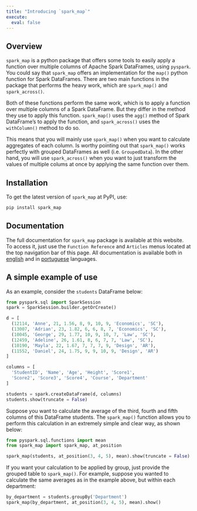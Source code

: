 ```yaml
---
title: "Introducing `spark_map`"
execute: 
  eval: false
---
```


## Overview

`spark_map` is a python package that offers some tools to easily apply a function over multiple columns of Apache Spark DataFrames, using `pyspark`. You could say that `spark_map` offers an implementation for the `map()` python function for Spark DataFrames. There are two main functions in the package that performs the heavy work, which are `spark_map()` and `spark_across()`.

Both of these functions perform the same work, which is to apply a function over multiple columns of a Spark DataFrame. But they differ in the method they use to apply this function. `spark_map()` uses the `agg()` method of Spark DataFrame's to apply the function, and `spark_across()` uses the `withColumn()` method to do so.

This means that you will mainly use `spark_map()` when you want to calculate aggregates of each column. Is worthy pointing out that `spark_map()` works perfectly with grouped DataFrames as well (i.e. `GroupedData`). In the other hand, you will use `spark_across()` when you want to just transform the values of multiple colums at once by applying the same function over them.

## Installation

To get the latest version of `spark_map` at PyPI, use:

```bash
pip install spark_map
```

## Documentation

The full documentation for `spark_map` package is available at this website. To access it, just use the `Function Reference` and `Articles` menus located at the top navigation bar of this page. All documentation is available both in [english](reference-en.qmd) and in [portuguese](reference-ptbr.qmd) languages.



## A simple example of use

As an example, consider the `students` DataFrame below:

```python
from pyspark.sql import SparkSession
spark = SparkSession.builder.getOrCreate()

d = [
  (12114, 'Anne', 21, 1.56, 8, 9, 10, 9, 'Economics', 'SC'),
  (13007, 'Adrian', 23, 1.82, 6, 6, 8, 7, 'Economics', 'SC'),
  (10045, 'George', 29, 1.77, 10, 9, 10, 7, 'Law', 'SC'),
  (12459, 'Adeline', 26, 1.61, 8, 6, 7, 7, 'Law', 'SC'),
  (10190, 'Mayla', 22, 1.67, 7, 7, 7, 9, 'Design', 'AR'),
  (11552, 'Daniel', 24, 1.75, 9, 9, 10, 9, 'Design', 'AR')
]

columns = [
  'StudentID', 'Name', 'Age', 'Height', 'Score1',
  'Score2', 'Score3', 'Score4', 'Course', 'Department'
]

students = spark.createDataFrame(d, columns)
students.show(truncate = False)
```



Suppose you want to calculate the average of the third, fourth and fifth columns of this DataFrame students. The `spark_map()` function allows you to perform this calculation in an extremely simple and clear way, as shown below:

```python
from pyspark.sql.functions import mean
from spark_map import spark_map, at_position

spark_map(students, at_position(3, 4, 5), mean).show(truncate = False)
```




If you want your calculation to be applied by group, just provide the grouped table to `spark_map()`. For example, suppose you wanted to calculate the same averages as in the example above, but within each department:

```python
by_department = students.groupBy('Department')
spark_map(by_department, at_position(3, 4, 5), mean).show()
```




